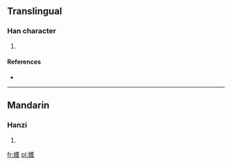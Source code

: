 ==Translingual==

===Han character===
{{Han char|rn=38|rad=女|as=14|sn=17|four=|canj=女廿人水 (VTOE)}}

# {{defn|Han|sort=女14}}

====References====
* {{Han ref|kx=0273.080|dkj=06832|dj=0541.140|hdz=21085.190|uh=5B33|ud=23347}}

----

==Mandarin==

===Hanzi===
{{cmn-hanzi|pin=[[qiān]] ([[qian1]]), [[yuè]] ([[yue4]])|wg=ch'ien<sup>1</sup>, <sup>o</sup>}}

# {{defn|Mandarin|sort=女14}}

[[fr:嬳]]
[[pl:嬳]]